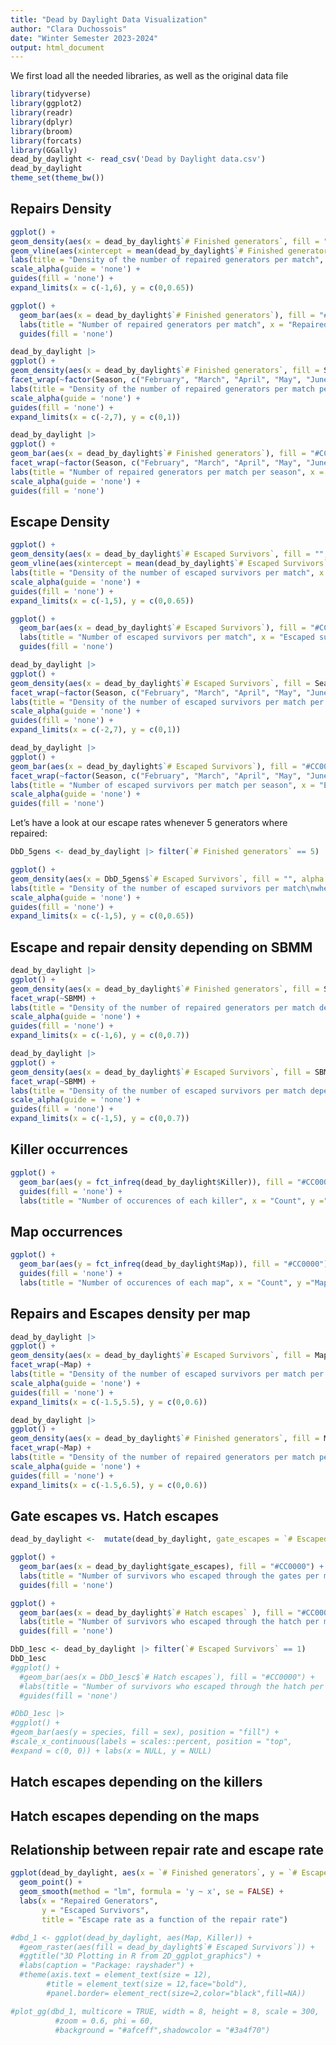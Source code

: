 ```yaml
---
title: "Dead by Daylight Data Visualization"
author: "Clara Duchossois"
date: "Winter Semester 2023-2024"
output: html_document
---
```


We first load all the needed libraries, as well as the original data file

```r
library(tidyverse)
library(ggplot2)
library(readr)
library(dplyr)
library(broom)
library(forcats)
library(GGally)
dead_by_daylight <- read_csv('Dead by Daylight data.csv')
dead_by_daylight
theme_set(theme_bw())
```

## Repairs Density

```r
ggplot() +
geom_density(aes(x = dead_by_daylight$`# Finished generators`, fill = "", alpha = 0.3)) +
geom_vline(aes(xintercept = mean(dead_by_daylight$`# Finished generators`), colour = ""), linewidth = 1, linetype = 'dashed') +
labs(title = "Density of the number of repaired generators per match", x = "Repaired generators", y ="Density", colour = "Mean") +
scale_alpha(guide = 'none') +
guides(fill = 'none') +
expand_limits(x = c(-1,6), y = c(0,0.65))

ggplot() +
  geom_bar(aes(x = dead_by_daylight$`# Finished generators`), fill = "#CC0000") +
  labs(title = "Number of repaired generators per match", x = "Repaired generators", y = "Count") +
  guides(fill = 'none') 
```

```r
dead_by_daylight |> 
ggplot() +
geom_density(aes(x = dead_by_daylight$`# Finished generators`, fill = Season, alpha = 0.3)) +
facet_wrap(~factor(Season, c("February", "March", "April", "May", "June", "July", "August", "September", "October", "November", "December", "January"))) +
labs(title = "Density of the number of repaired generators per match per season", x = "Repaired generators", y ="Density") +
scale_alpha(guide = 'none') +
guides(fill = 'none') +
expand_limits(x = c(-2,7), y = c(0,1))

dead_by_daylight |> 
ggplot() +
geom_bar(aes(x = dead_by_daylight$`# Finished generators`), fill = "#CC0000") +
facet_wrap(~factor(Season, c("February", "March", "April", "May", "June", "July", "August", "September", "October", "November", "December", "January"))) +
labs(title = "Number of repaired generators per match per season", x = "Repaired generators", y ="Count") +
scale_alpha(guide = 'none') +
guides(fill = 'none')
```

## Escape Density

```r
ggplot() +
geom_density(aes(x = dead_by_daylight$`# Escaped Survivors`, fill = "", alpha = 0.3)) +
geom_vline(aes(xintercept = mean(dead_by_daylight$`# Escaped Survivors`), colour = ""), linewidth = 1, linetype = 'dashed') +
labs(title = "Density of the number of escaped survivors per match", x = "Escaped survivors", y ="Density", colour = "Mean") +
scale_alpha(guide = 'none') +
guides(fill = 'none') +
expand_limits(x = c(-1,5), y = c(0,0.65))

ggplot() +
  geom_bar(aes(x = dead_by_daylight$`# Escaped Survivors`), fill = "#CC0000") +
  labs(title = "Number of escaped survivors per match", x = "Escaped survivors", y = "Count") +
  guides(fill = 'none') 
```

```r
dead_by_daylight |> 
ggplot() +
geom_density(aes(x = dead_by_daylight$`# Escaped Survivors`, fill = Season, alpha = 0.3)) +
facet_wrap(~factor(Season, c("February", "March", "April", "May", "June", "July", "August", "September", "October", "November", "December", "January"))) +
labs(title = "Density of the number of escaped survivors per match per season", x = "Escaped survivors", y ="Density") +
scale_alpha(guide = 'none') +
guides(fill = 'none') +
expand_limits(x = c(-2,7), y = c(0,1))

dead_by_daylight |> 
ggplot() +
geom_bar(aes(x = dead_by_daylight$`# Escaped Survivors`), fill = "#CC0000") +
facet_wrap(~factor(Season, c("February", "March", "April", "May", "June", "July", "August", "September", "October", "November", "December", "January"))) +
labs(title = "Number of escaped survivors per match per season", x = "Escaped survivors", y ="Count") +
scale_alpha(guide = 'none') +
guides(fill = 'none')
```

Let's have a look at our escape rates whenever 5 generators where repaired:

```r
DbD_5gens <- dead_by_daylight |> filter(`# Finished generators` == 5)

ggplot() +
geom_density(aes(x = DbD_5gens$`# Escaped Survivors`, fill = "", alpha = 0.3)) +
labs(title = "Density of the number of escaped survivors per match\nwhere 5 generators where repaired", x = "Escaped survivors", y ="Density") +
scale_alpha(guide = 'none') +
guides(fill = 'none') +
expand_limits(x = c(-1,5), y = c(0,0.65))
```

## Escape and repair density depending on SBMM

```r
dead_by_daylight |> 
ggplot() +
geom_density(aes(x = dead_by_daylight$`# Finished generators`, fill = SBMM, alpha = 0.3)) +
facet_wrap(~SBMM) +
labs(title = "Density of the number of repaired generators per match depending on SBMM", x = "Repaired generators", y ="Density") +
scale_alpha(guide = 'none') +
guides(fill = 'none') +
expand_limits(x = c(-1,6), y = c(0,0.7))
```

```r
dead_by_daylight |> 
ggplot() +
geom_density(aes(x = dead_by_daylight$`# Escaped Survivors`, fill = SBMM, alpha = 0.3)) +
facet_wrap(~SBMM) +
labs(title = "Density of the number of escaped survivors per match depending on SBMM", x = "Escaped survivors", y ="Density") +
scale_alpha(guide = 'none') +
guides(fill = 'none') +
expand_limits(x = c(-1,5), y = c(0,0.7))
```

## Killer occurrences

```r
ggplot() +
  geom_bar(aes(y = fct_infreq(dead_by_daylight$Killer)), fill = "#CC0000") +
  guides(fill = 'none') +
  labs(title = "Number of occurences of each killer", x = "Count", y ="Killer") 
```

## Map occurrences

```r
ggplot() +
  geom_bar(aes(y = fct_infreq(dead_by_daylight$Map)), fill = "#CC0000") +
  guides(fill = 'none') +
  labs(title = "Number of occurences of each map", x = "Count", y ="Map") 
```

## Repairs and Escapes density per map

```r
dead_by_daylight |> 
ggplot() +
geom_density(aes(x = dead_by_daylight$`# Escaped Survivors`, fill = Map, alpha = 0.3)) +
facet_wrap(~Map) +
labs(title = "Density of the number of escaped survivors per match per map", x = "Escaped survivors", y ="Density") +
scale_alpha(guide = 'none') +
guides(fill = 'none') +
expand_limits(x = c(-1.5,5.5), y = c(0,0.6))
```

```r
dead_by_daylight |> 
ggplot() +
geom_density(aes(x = dead_by_daylight$`# Finished generators`, fill = Map, alpha = 0.3)) +
facet_wrap(~Map) +
labs(title = "Density of the number of repaired generators per match per map", x = "Repaired generators", y ="Density") +
scale_alpha(guide = 'none') +
guides(fill = 'none') +
expand_limits(x = c(-1.5,6.5), y = c(0,0.6))
```

## Gate escapes vs. Hatch escapes

```r
dead_by_daylight <-  mutate(dead_by_daylight, gate_escapes = `# Escaped Survivors` - `# Hatch escapes`)

ggplot() +
  geom_bar(aes(x = dead_by_daylight$gate_escapes), fill = "#CC0000") +
  labs(title = "Number of survivors who escaped through the gates per match", x = "Number of survivors who escaped through the gates", y = "Count") +
  guides(fill = 'none') 

ggplot() +
  geom_bar(aes(x = dead_by_daylight$`# Hatch escapes` ), fill = "#CC0000") +
  labs(title = "Number of survivors who escaped through the hatch per match", x = "Number of survivors who escaped through the hatch", y = "Count") +
  guides(fill = 'none') 
```
```r
DbD_1esc <- dead_by_daylight |> filter(`# Escaped Survivors` == 1)
DbD_1esc
#ggplot() +
  #geom_bar(aes(x = DbD_1esc$`# Hatch escapes`), fill = "#CC0000") +
  #labs(title = "Number of survivors who escaped through the hatch per match", x = "Number of survivors who escaped through the hatch", y = "Count") +
  #guides(fill = 'none') 

#DbD_1esc |>
#ggplot() +
#geom_bar(aes(y = species, fill = sex), position = "fill") +
#scale_x_continuous(labels = scales::percent, position = "top",
#expand = c(0, 0)) + labs(x = NULL, y = NULL)
```



## Hatch escapes depending on the killers


## Hatch escapes depending on the maps


## Relationship between repair rate and escape rate

```r
ggplot(dead_by_daylight, aes(x = `# Finished generators`, y = `# Escaped Survivors`)) +
  geom_point() +
  geom_smooth(method = "lm", formula = 'y ~ x', se = FALSE) +
  labs(x = "Repaired Generators",
       y = "Escaped Survivors",
       title = "Escape rate as a function of the repair rate")
```


```r
#dbd_1 <- ggplot(dead_by_daylight, aes(Map, Killer)) +
  #geom_raster(aes(fill = dead_by_daylight$`# Escaped Survivors`)) +
  #ggtitle("3D Plotting in R from 2D_ggplot_graphics") +
  #labs(caption = "Package: rayshader") +
  #theme(axis.text = element_text(size = 12),
        #title = element_text(size = 12,face="bold"),
        #panel.border= element_rect(size=2,color="black",fill=NA))  

#plot_gg(dbd_1, multicore = TRUE, width = 8, height = 8, scale = 300, 
          #zoom = 0.6, phi = 60,
          #background = "#afceff",shadowcolor = "#3a4f70")
```







